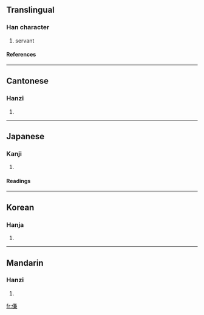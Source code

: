 ==Translingual==
===Han character===
{{Han char|rn=9|rad=人|as=10|sn=12|four=2823<sub>7</sub>|canj=人廿X金 (OTXC)}}
# servant
====References====
{{Han ref|kx=0113.160|dkj=00962|dj=0241.060|hdz=10205.090|uh=5094|ud=20628|bh=D853|bd=55379}}
----
==Cantonese==
===Hanzi===
{{yue-hanzi|jyut=|y=him3}}
# {{defn|Cantonese}}
----
==Japanese==
===Kanji===
{{ja-kanji|grade=|rs=人10}}
# {{defn|Japanese}}
====Readings====
{{ja-readings|on=[[けん]] (ken)|kun=[[したがう]] (shitagau), [[はべる]] (haberu), [[つかえる]] (tsukaeru)}}
----
==Korean==
===Hanja===
{{ko-hanja|hangeul=겸|rv=gyeom|mr=kyŏm}}
# {{defn|Korean}}
----
==Mandarin==
===Hanzi===
{{cmn-hanzi|pin=[[qiàn]] (qian4)|wg=ch'ien<sup>4</sup>}}
# {{defn|Mandarin}}

[[fr:傔]]